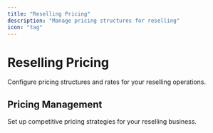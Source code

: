 ```yaml
---
title: "Reselling Pricing"
description: "Manage pricing structures for reselling"
icon: "tag"
---
```


# Reselling Pricing

Configure pricing structures and rates for your reselling operations.

## Pricing Management

Set up competitive pricing strategies for your reselling business. 